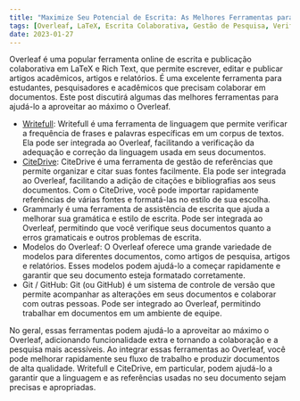 ```yaml
---
title: "Maximize Seu Potencial de Escrita: As Melhores Ferramentas para Colaboração e Pesquisa no Overleaf"
tags: [Overleaf, LaTeX, Escrita Colaborativa, Gestão de Pesquisa, Verificação Gramatical, Modelos, ShareLaTeX, Git, GitHub, Writefull, CiteDrive, Gestão de Referências, Language Tool, Assistência de Escrita, Formatação de Documentos, Escrita Acadêmica, Artigos de Pesquisa, Escrita Científica]
date: 2023-01-27
---
```


Overleaf é uma popular ferramenta online de escrita e publicação colaborativa em LaTeX e Rich Text, que permite escrever, editar e publicar artigos acadêmicos, artigos e relatórios. É uma excelente ferramenta para estudantes, pesquisadores e acadêmicos que precisam colaborar em documentos. Este post discutirá algumas das melhores ferramentas para ajudá-lo a aproveitar ao máximo o Overleaf.


<CiteDrive />

* [Writefull](https://www.writefull.com/): Writefull é uma ferramenta de linguagem que permite verificar a frequência de frases e palavras específicas em um corpus de textos. Ela pode ser integrada ao Overleaf, facilitando a verificação da adequação e correção da linguagem usada em seus documentos.
* [CiteDrive](https://www.citedrive.com/): CiteDrive é uma ferramenta de gestão de referências que permite organizar e citar suas fontes facilmente. Ela pode ser integrada ao Overleaf, facilitando a adição de citações e bibliografias aos seus documentos. Com o CiteDrive, você pode importar rapidamente referências de várias fontes e formatá-las no estilo de sua escolha.
* Grammarly é uma ferramenta de assistência de escrita que ajuda a melhorar sua gramática e estilo de escrita. Pode ser integrada ao Overleaf, permitindo que você verifique seus documentos quanto a erros gramaticais e outros problemas de escrita.
* Modelos do Overleaf: O Overleaf oferece uma grande variedade de modelos para diferentes documentos, como artigos de pesquisa, artigos e relatórios. Esses modelos podem ajudá-lo a começar rapidamente e garantir que seu documento esteja formatado corretamente.
* Git / GitHub: Git (ou GitHub) é um sistema de controle de versão que permite acompanhar as alterações em seus documentos e colaborar com outras pessoas. Pode ser integrado ao Overleaf, permitindo trabalhar em documentos em um ambiente de equipe.

No geral, essas ferramentas podem ajudá-lo a aproveitar ao máximo o Overleaf, adicionando funcionalidade extra e tornando a colaboração e a pesquisa mais acessíveis. Ao integrar essas ferramentas ao Overleaf, você pode melhorar rapidamente seu fluxo de trabalho e produzir documentos de alta qualidade. Writefull e CiteDrive, em particular, podem ajudá-lo a garantir que a linguagem e as referências usadas no seu documento sejam precisas e apropriadas.